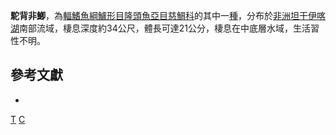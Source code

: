 {{Speciesbox
| taxon = Cyphotilapia gibberosa''
| binomial_authority = [[Takahashi|Takahashi]] & [[Nakaya|Nakaya]], 2003
| status = NE
| status_system = IUCN3.1
}}

'''駝背非鯽'''，為[[輻鰭魚綱|輻鰭魚綱]][[鱸形目|鱸形目]][[隆頭魚亞目|隆頭魚亞目]][[慈鯛科|慈鯛科]]的其中一[[種|種]]，分布於[[非洲|非洲]][[坦干伊喀湖|坦干伊喀湖]]南部流域，棲息深度約34公尺，體長可達21公分，棲息在中底層水域，生活習性不明。

== 參考文獻 ==
*{{FishBase_species|genus=Cyphotilapia|species=gibberosa|year=2012|month=12}}

{{鱸形目小作品}}
{{Taxonbar}}
[[Category:駝背非鯽属|T]]
[[Category:2003年描述的鱼类|C]]